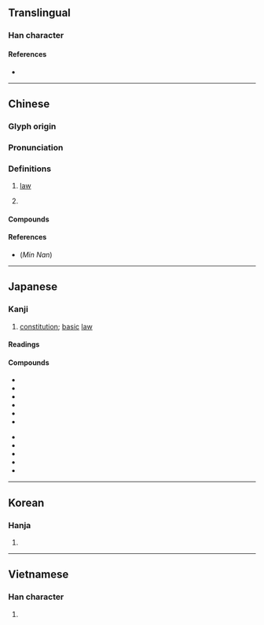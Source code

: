 {{also|宪}}
{{character info/new}}
{{character info|0x2F8AC}}
==Translingual==

===Han character===
{{Han char|rn=61|rad=心|as=12|sn=16|four=30336|canj=JQMP|ids=⿱𡩜心}}

====References====
* {{Han ref|kx=0404.110|dkj=11269|dj=0744.170|hdz=42351.090|uh=61B2|ud=25010|bh=BECB|bd=48843}}

----

==Chinese==
{{zh-forms|s=宪}}

===Glyph origin===
{{Han etym}}

===Pronunciation===
{{zh-pron
|m=xiàn
|m-s=
|c=hin3
|c-t=
|g=
|h=pfs=hién;gd=hian3
|j=
|mb=hṳ̿ing
|md=hièng
|mn=hiàn
|mn-t=hiang3
|w=2xi
|x=
|mc=y
|oc=y
|ma=|ma2=
|cat=n
}}

===Definitions===
{{zh-hanzi}}

# {{lb|zh|literary}} [[law]]
# {{zh-short|憲法|[[constitution]]}}

====Compounds====
{{zh-der|合憲|憲一|憲三|憲人|憲伸|憲兵|憲司|憲子|憲政|柱憲|立憲|違憲}}

====References====
* (''Min Nan'') {{thcwd|11672}}

----

==Japanese==

===Kanji===
{{ja-kanji|grade=6|rs=心12}}

# [[constitution]]; [[basic]] [[law]]

====Readings====
{{ja-readings
|goon=こん
|kanon=けん
|kun=のり-, おきて
}}

====Compounds====
{{der-top|Compounds}}
* {{ja-r|違憲|いけん}}
* {{ja-r|改憲|かいけん}}
* {{ja-r|家憲|かけん}}
* {{ja-r|官憲|かんけん}}
* {{ja-r|憲法|けんぽう}}
* {{ja-r|憲兵|けんぺい}}
{{der-mid}}
* {{ja-r|国憲|こっけん}}
* {{ja-r|合憲|ごうけん}}
* {{ja-r|護憲|ごけん}}
* {{ja-r|朝憲|ちょうけん}}
* {{ja-r|立憲|りっけん}}
{{der-bottom}}

----

==Korean==

===Hanja===
{{ko-hanja|hangeul=헌}}

# {{rfdef|ko|sort=心12}}

----

==Vietnamese==

===Han character===
{{vi-hantu|[[hiến]]|rs=心12}}

# {{rfdef|vi|sort=心12}}